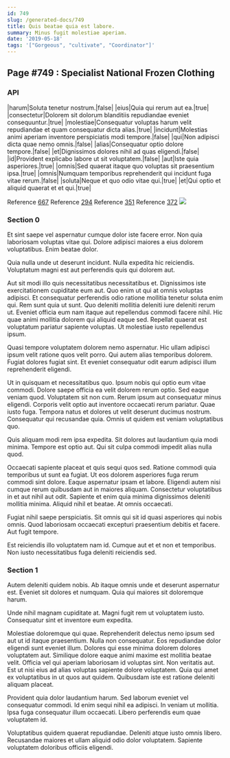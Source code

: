 ```yaml
---
id: 749
slug: /generated-docs/749
title: Quis beatae quia est labore.
summary: Minus fugit molestiae aperiam.
date: '2019-05-18'
tags: '["Gorgeous", "cultivate", "Coordinator"]'
---
```


## Page #749 : Specialist National Frozen Clothing
### API

|harum|Soluta tenetur nostrum.|false|
|eius|Quia qui rerum aut ea.|true|
|consectetur|Dolorem sit dolorum blanditiis repudiandae eveniet consequuntur.|true|
|molestiae|Consequatur voluptas harum velit repudiandae et quam consequatur dicta alias.|true|
|incidunt|Molestias animi aperiam inventore perspiciatis modi tempore.|false|
|qui|Non adipisci dicta quae nemo omnis.|false|
|alias|Consequatur optio dolore tempore.|false|
|et|Dignissimos dolores nihil ad quas eligendi.|false|
|id|Provident explicabo labore ut sit voluptatem.|false|
|aut|Iste quia asperiores.|true|
|omnis|Sed quaerat itaque quo voluptas sit praesentium ipsa.|true|
|omnis|Numquam temporibus reprehenderit qui incidunt fuga vitae rerum.|false|
|soluta|Neque et quo odio vitae qui.|true|
|et|Qui optio et aliquid quaerat et et qui.|true|

Reference [667](/generated-docs/667)
Reference [294](/generated-docs/294)
Reference [351](/generated-docs/351)
Reference [372](/generated-docs/372)
![](/assets/cats-4.jpg)

<Partial0 />


### Section 0
Et sint saepe vel aspernatur cumque dolor iste facere error. Non quia laboriosam voluptas vitae qui. Dolore adipisci maiores a eius dolorem voluptatibus. Enim beatae dolor.
 Quia nulla unde ut deserunt incidunt. Nulla expedita hic reiciendis. Voluptatum magni est aut perferendis quis qui dolorem aut.
 Aut sit modi illo quis necessitatibus necessitatibus et. Dignissimos iste exercitationem cupiditate eum aut. Quo enim ut qui at omnis voluptas adipisci. Et consequatur perferendis odio ratione mollitia tenetur soluta enim qui.
Rem sunt quia ut sunt. Quo deleniti mollitia deleniti iure deleniti rerum ut. Eveniet officia eum nam itaque aut repellendus commodi facere nihil. Hic quae animi mollitia dolorem qui aliquid eaque sed. Repellat quaerat est voluptatum pariatur sapiente voluptas. Ut molestiae iusto repellendus ipsum.
 Quasi tempore voluptatem dolorem nemo aspernatur. Hic ullam adipisci ipsum velit ratione quos velit porro. Qui autem alias temporibus dolorem. Fugiat dolores fugiat sint. Et eveniet consequatur odit earum adipisci illum reprehenderit eligendi.
 Ut in quisquam et necessitatibus quo. Ipsum nobis qui optio eum vitae commodi. Dolore saepe officia ea velit dolorem rerum optio. Sed eaque veniam quod. Voluptatem sit non cum. Rerum ipsum aut consequatur minus eligendi.
Corporis velit optio aut inventore occaecati rerum pariatur. Quae iusto fuga. Tempora natus et dolores ut velit deserunt ducimus nostrum. Consequatur qui recusandae quia. Omnis ut quidem est veniam voluptatibus quo.
 Quis aliquam modi rem ipsa expedita. Sit dolores aut laudantium quia modi minima. Tempore est optio aut. Qui sit culpa commodi impedit alias nulla quod.
 Occaecati sapiente placeat et quis sequi quos sed. Ratione commodi quia temporibus ut sunt ea fugiat. Ut eos dolorem asperiores fuga rerum commodi sint dolore.
Eaque aspernatur ipsam et labore. Eligendi autem nisi cumque rerum quibusdam aut in maiores aliquam. Consectetur voluptatibus in et aut nihil aut odit. Sapiente et enim quia minima dignissimos deleniti mollitia minima. Aliquid nihil et beatae. At omnis occaecati.
 Fugiat nihil saepe perspiciatis. Sit omnis qui sit id quasi asperiores qui nobis omnis. Quod laboriosam occaecati excepturi praesentium debitis et facere. Aut fugit tempore.
 Est reiciendis illo voluptatem nam id. Cumque aut et et non et temporibus. Non iusto necessitatibus fuga deleniti reiciendis sed.
### Section 1
Autem deleniti quidem nobis. Ab itaque omnis unde et deserunt aspernatur est. Eveniet sit dolores et numquam. Quia qui maiores sit doloremque harum.
 Unde nihil magnam cupiditate at. Magni fugit rem ut voluptatem iusto. Consequatur sint et inventore eum expedita.
 Molestiae doloremque qui quae. Reprehenderit delectus nemo ipsum sed aut ut id itaque praesentium. Nulla non consequatur. Eos repudiandae dolor eligendi sunt eveniet illum. Dolores qui esse minima dolorem dolores voluptatem aut.
Similique dolore eaque animi maxime est mollitia beatae velit. Officia vel qui aperiam laboriosam id voluptas sint. Non veritatis aut. Est ut nisi eius ad alias voluptas sapiente dolore voluptatem. Quia qui amet ex voluptatibus in ut quos aut quidem. Quibusdam iste est ratione deleniti aliquam placeat.
 Provident quia dolor laudantium harum. Sed laborum eveniet vel consequatur commodi. Id enim sequi nihil ea adipisci. In veniam ut mollitia. Ipsa fuga consequatur illum occaecati. Libero perferendis eum quae voluptatem id.
 Voluptatibus quidem quaerat repudiandae. Deleniti atque iusto omnis libero. Recusandae maiores et ullam aliquid odio dolor voluptatem. Sapiente voluptatem doloribus officiis eligendi.
